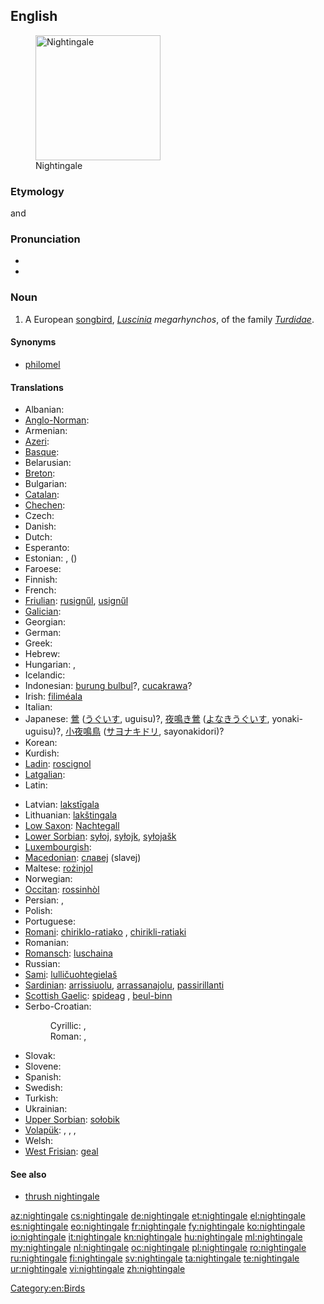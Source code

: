 ==English==
[[Image:Luscinia_megarhynchos_Istria_01.jpg|thumb|right|200px|Nightingale]]

===Etymology===
{{etyl|ang}} and {{etyl|enm}} {{term|nihtgale||one who sings during the night}}

===Pronunciation===
* {{IPA|/ˈnaɪtɪŋɡeɪl/}}
* {{audio|en-us-nightingale.ogg|Audio (US)}}

===Noun===
{{en-noun}}

# A European [[songbird]], ''[[Luscinia]] megarhynchos'', of the family ''[[Turdidae]]''.

====Synonyms====
* [[philomel]]

====Translations====
{{trans-top|bird}}
* Albanian: {{t+|sq|bilbil|m|xs=Albanian}}
* [[Anglo-Norman]]: {{tø|xno|russignol|m}}
* Armenian: {{t-|hy|սոխակ|tr=soxak}}
* [[Azeri]]: {{t+|az|bülbül|xs=Azeri}}
* [[Basque]]: {{t|eu|urretxindor|xs=Basque}}
* Belarusian: {{t|be|салавей|xs=Belarusian}}
* [[Breton]]: {{t|br|eostig|xs=Breton}}
* Bulgarian: {{t+|bg|славей|tr=slávej}}
* [[Catalan]]: {{t|ca|rossinyol}}
* [[Chechen]]: {{tø|ce|цIир-цIир}}
* Czech: {{t-|cs|slavík|m}}
* Danish: {{t|da|sydlig nattergal}}
* Dutch: {{t+|nl|nachtegaal|m}}
* Esperanto: {{t-|eo|najtingalo|xs=Esperanto}}
* Estonian: {{t-|et|ööbik}}, ({{t|et|lőunaööbik}})
* Faroese: {{t|fo|suðurnáttargali|xs=Faroese}}
* Finnish: {{t-|fi|etelänsatakieli}}
* French: {{t|fr|rossignol philomèle|m}}
* [[Friulian]]: [[rusignűl]], [[usignűl]]
* [[Galician]]: {{t|gl|reiseñor|m|xs=Galician}}
* Georgian: {{t-|ka|ბულბული|tr=bulbuli|sc=Geor|xs=Georgian}}
* German: {{t+|de|Nachtigall|f}}
* Greek: {{t+|el|αηδόνι|n|tr=aidóni}}
* Hebrew: {{t|he|זמיר}}
* Hungarian: {{t+|hu|csalogány}}, {{t+|hu|fülemüle}}
* Icelandic: {{t+|is|næturgali|m}}
* Indonesian: [[burung bulbul]]?, [[cucakrawa]]?
* Irish: [[filiméala]]
* Italian: {{t+|it|usignolo|m}}
* Japanese: [[鶯]] ([[うぐいす]], uguisu)?, [[夜鳴き鶯]] ([[よなきうぐいす]], yonaki-uguisu)?, [[小夜鳴鳥]] ([[サヨナキドリ]], sayonakidori)?
* Korean: {{t|ko|나이팅게일|sc=Kore}}
* Kurdish: {{t+|ku|bilbil|m}}
* [[Ladin]]: [[roscignol]]
* [[Latgalian]]: {{tø|ltg|laksteigola|f}}
* Latin: {{t-|la|luscinia|f}}
{{trans-mid}}
* Latvian: [[lakstīgala]]
* Lithuanian: [[lakštingala]]
* [[Low Saxon]]: [[Nachtegall]] {{f}}
* [[Lower Sorbian]]: [[syłoj]], [[syłojk]], [[syłojašk]]
* [[Luxembourgish]]: {{t|lb|Nuechtegailchen|f}}
* [[Macedonian]]: [[славеj]] (slavej)
* Maltese: [[rożinjol]]
* Norwegian: {{t|no|sørnattergal}}
* [[Occitan]]: [[rossinhòl]]
* Persian: {{t+|fa|بلبل|tr=bolbol|xs=Persian}},  {{t+|fa|هزاردستان|tr=hazârdastân|xs=Persian}}
* Polish: {{t+|pl|słowik rdzawy|m}}
* Portuguese: {{t+|pt|rouxinol}}
* [[Romani]]: [[chiriklo-ratiako]] {{m}}, [[chirikli-ratiaki]] {{f}}
* Romanian: {{t+|ro|privighetoare}}
* [[Romansch]]: [[luschaina]]
* Russian: {{t+|ru|соловей|m|tr=solovéj}}
* [[Sami]]: [[lulličuohtegielaš]]
* [[Sardinian]]: [[arrissiuolu]], [[arrassanajolu]], [[passirillanti]]
* [[Scottish Gaelic]]: [[spideag]] {{f}}, [[beul-binn]] {{m}}
* Serbo-Croatian:
*: Cyrillic: {{t|sh|мали славуj|m|alt=ма̑лӣ сла̀вӯј|sc=Cyrl|xs=Serbo-Croatian}}, {{t|sh|славуj|m|alt=сла̀вӯј|sc=Cyrl|xs=Serbo-Croatian}}
*: Roman: {{t|sh|mali slavuj|m|alt=mȃlī slàvūj|xs=Serbo-Croatian}}, {{t|sh|slavuj|m|alt=slàvūj|xs=Serbo-Croatian}}
* Slovak: {{t|sk|slávik|m}}
* Slovene: {{t+|sl|slavec|m}}
* Spanish: {{t-|es|ruiseñor|m}}
* Swedish: {{t+|sv|sydnäktergal}}
* Turkish: {{t+|tr|bülbül}}
* Ukrainian: {{t-|uk|соловей|tr=solovej|xs=Ukrainian}}
* [[Upper Sorbian]]: [[sołobik]]
* [[Volapük]]: {{qualifier|male or female}} {{t|vo|galit}}, {{qualifier|male}} {{t|vo|higalit}}, {{qualifier|female}} {{t|vo|jigalit}}, {{qualifier|offspring, young}} {{t|vo|galitül}}
* Welsh: {{t-|cy|eos|xs=Welsh}}
* [[West Frisian]]: [[geal]]
{{trans-bottom}}

====See also====
* [[thrush nightingale]]

[[Category:en:Birds]]

[[az:nightingale]]
[[cs:nightingale]]
[[de:nightingale]]
[[et:nightingale]]
[[el:nightingale]]
[[es:nightingale]]
[[eo:nightingale]]
[[fr:nightingale]]
[[fy:nightingale]]
[[ko:nightingale]]
[[io:nightingale]]
[[it:nightingale]]
[[kn:nightingale]]
[[hu:nightingale]]
[[ml:nightingale]]
[[my:nightingale]]
[[nl:nightingale]]
[[oc:nightingale]]
[[pl:nightingale]]
[[ro:nightingale]]
[[ru:nightingale]]
[[fi:nightingale]]
[[sv:nightingale]]
[[ta:nightingale]]
[[te:nightingale]]
[[ur:nightingale]]
[[vi:nightingale]]
[[zh:nightingale]]